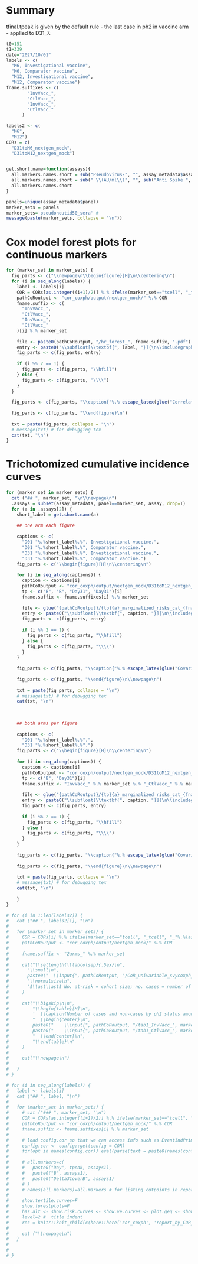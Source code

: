 # Summary

tfinal.tpeak is given by the default rule - the last case in ph2 in vaccine arm - applied to D31_7. 


```r
t0=151
t1=339
date="2027/10/01"
labels <- c(
  "M6, Investigational vaccine", 
  "M6, Comparator vaccine", 
  "M12, Investigational vaccine", 
  "M12, Comparator vaccine")
fname.suffixes <- c(
        "InvVacc_",
        "CtlVacc_",
        "InvVacc_",
        "CtlVacc_"
      )

labels2 <- c(
  "M6", 
  "M12")
CORs = c(
  "D31toM6_nextgen_mock", 
  "D31toM12_nextgen_mock")


get.short.name=function(assays){
  all.markers.names.short = sub("Pseudovirus-", "", assay_metadata$assay_label_short[match(assays,assay_metadata$assay)])
  all.markers.names.short = sub(" \\(AU/ml\\)", "", sub("Anti Spike ", "", all.markers.names.short))
  all.markers.names.short
}

panels=unique(assay_metadata$panel)
marker_sets = panels
marker_sets='pseudoneutid50_sera' #
message(paste(marker_sets, collapse = "\n"))
```


# Cox model forest plots for continuous markers

```r
for (marker_set in marker_sets) {
  fig_parts <- c("\\newpage\n\\begin{figure}[H]\n\\centering\n")
  for (i in seq_along(labels)) {
    label <- labels[i]
    COR = CORs[as.integer((i+1)/2)] %.% ifelse(marker_set=="tcell", "_tcell", "_"%.%last(strsplit(marker_set, "_")[[1]]))
    pathCoRoutput <- "cor_coxph/output/nextgen_mock/" %.% COR
    fname.suffix <- c(
      "InvVacc_",
      "CtlVacc_",
      "InvVacc_",
      "CtlVacc_"
    )[i] %.% marker_set
    
    file <- paste0(pathCoRoutput, "/hr_forest_", fname.suffix, ".pdf")
    entry <- paste0("\\subfloat[\\textbf{", label, "}]{\n\\includegraphics[width=0.45\\textwidth]{", file, "}}")
    fig_parts <- c(fig_parts, entry)
    
    if (i %% 2 == 1) {
      fig_parts <- c(fig_parts, "\\hfill")
    } else {
      fig_parts <- c(fig_parts, "\\\\")
    }
  }
  
  fig_parts <- c(fig_parts, "\\caption{"%.% escape_latex(glue("Correlate of risk analyses of {marker_set} markers for the {ifelse(marker_set=='tcell', 'ccIAS-PBMC', 'ccIAS')} analysis set. Covariate-adjusted hazard ratios (HRs) of COVID-19 (A, B: 7 to {t0} days post D31, C, D: 7 to {t1} days post D31) per 10-fold increase in the designated immune marker at D01, at D31, or for D31/D01 fold-change as indicated. Cases acquired a COVID-19 endpoint (A, B) 7 days post D31 through {t0} days post D31 or (C, D) 7 days post D31 through {t1} days post D31. (A, C) Investigational Vaccine arm; (B, D) Comparator Vaccine arm. Non-cases have no evidence of SARS-CoV-2 infection (i.e., never tested nucleic acid amplification/PCR positive) after D01 up to the date by which the last enrolled participant reached {t1} days post D31 ({date}).  HRs were estimated using inverse probability sampling weighted Cox regression models; 95% confidence intervals (CIs) and Wald-based p-values are shown. Analyses adjust for the randomization strata and baseline risk score via an inverse probability sampling weighted Cox model (cor_coxph module at CoVPN GitHub). FWER, family-wise error rate adjusted p-value. N, Nucleocapsid protein. D50, 50% inhibitory serum dilution neutralizing antibody titer. nAb, neutralizing antibody."))  %.% "}")
  
  fig_parts <- c(fig_parts, "\\end{figure}\n")
  
  txt = paste(fig_parts, collapse = "\n")
  # message(txt) # for debugging tex
  cat(txt, "\n")
}
```


# Trichotomized cumulative incidence curves

\newpage

```r
for (marker_set in marker_sets) {
  cat ("## ", marker_set, "\n\\newpage\n")
  .assays = subset(assay_metadata, panel==marker_set, assay, drop=T)
  for (a in .assays[2]) {
    short_label = get.short.name(a)
    
    ## one arm each figure
    
    captions <- c(
      "D01 "%.%short_label%.%", Investigational vaccine.", 
      "D01 "%.%short_label%.%", Comparator vaccine.", 
      "D31 "%.%short_label%.%", Investigational vaccine.", 
      "D31 "%.%short_label%.%", Comparator vaccine.")
    fig_parts <- c("\\begin{figure}[H]\n\\centering\n")
    
    for (i in seq_along(captions)) {
      caption <- captions[i]
      pathCoRoutput <- "cor_coxph/output/nextgen_mock/D31toM12_nextgen_mock"  %.% ifelse(marker_set=="tcell", "_tcell", "_"%.%last(strsplit(marker_set, "_")[[1]]))
      tp <- c("B", "B", "Day31", "Day31")[i]
      fname.suffix <- fname.suffixes[i] %.% marker_set
      
      file <- glue("{pathCoRoutput}/{tp}{a}_marginalized_risks_cat_{fname.suffix}.pdf")
      entry <- paste0("\\subfloat[\\textbf{", caption, "}]{\n\\includegraphics[width=0.45\\textwidth]{", file, "}}")
      fig_parts <- c(fig_parts, entry)
      
      if (i %% 2 == 1) {
        fig_parts <- c(fig_parts, "\\hfill")
      } else {
        fig_parts <- c(fig_parts, "\\\\")
      }
    }
    
    fig_parts <- c(fig_parts, "\\caption{"%.% escape_latex(glue("Covariate-adjusted cumulative incidence of COVID-19 by Low, Medium, High tertile of {short_label} for the {ifelse(marker_set=='tcell', 'ccIAS-PBMC', 'ccIAS')} analysis set. (A, B) By D01 marker tertile subgroups for the Investigational and Comparator Vaccine arms; (C, D) By D31 marker tertile subgroups for the Investigational and Comparator Vaccine arms. COVID-19 endpoints are counted between 7 and {t1} days post D31. Antibody marker cut-points defining each tertile (based on the Investigational Vaccine arm) are shown in the upper-left inset panel in each plot. The gray line in each plot is the overall cumulative incidence rate curve in the vaccine arm being compared, where the last point shown is the last event time in the comparison arm. The overall P-value is from a generalized Wald-test p-value of the null hypothesis that the hazard rate is constant across the Low, Medium, and High tertile groups. Analyses adjust for randomization strata and baseline risk score via an inverse probability sampling weighted Cox model (cor_coxph module at CoVPN GitHub). ID50, 50% inhibitory dilution neutralizing antibody titer. nAb, neutralizing antibody titer."))  %.% "}")
    
    fig_parts <- c(fig_parts, "\\end{figure}\n\\newpage\n")
    
    txt = paste(fig_parts, collapse = "\n")
    # message(txt) # for debugging tex
    cat(txt, "\n")
    
    
    
    ## both arms per figure
    
    captions <- c(
      "D01 "%.%short_label%.%".", 
      "D31 "%.%short_label%.%".")
    fig_parts <- c("\\begin{figure}[H]\n\\centering\n")
    
    for (i in seq_along(captions)) {
      caption <- captions[i]
      pathCoRoutput <- "cor_coxph/output/nextgen_mock/D31toM12_nextgen_mock"  %.% ifelse(marker_set=="tcell", "_tcell", "_"%.%last(strsplit(marker_set, "_")[[1]]))
      tp <- c("B", "Day31")[i]
      fname.suffix <- "InvVacc_" %.% marker_set %.% "_CtlVacc_" %.% marker_set
      
      file <- glue("{pathCoRoutput}/{tp}{a}_marginalized_risks_cat_{fname.suffix}.pdf")
      entry <- paste0("\\subfloat[\\textbf{", caption, "}]{\n\\includegraphics[width=0.45\\textwidth]{", file, "}}")
      fig_parts <- c(fig_parts, entry)
      
      if (i %% 2 == 1) {
        fig_parts <- c(fig_parts, "\\hfill")
      } else {
        fig_parts <- c(fig_parts, "\\\\")
      }
    }
    
    fig_parts <- c(fig_parts, "\\caption{"%.% escape_latex(glue("Covariate-adjusted cumulative incidence of COVID-19 by Low, Medium, High tertile of {short_label} for the {ifelse(marker_set=='tcell', 'ccIAS-PBMC', 'ccIAS')} analysis set. (A) By D01 marker tertile subgroups for the Investigational and Comparator Vaccine arms; (B) By D31 marker tertile subgroups for the Investigational and Comparator Vaccine arms. COVID-19 endpoints are counted between 7 and {t1} days post D31. Antibody marker cut-points defining each tertile (based on the Investigational Vaccine arm) are shown in the upper-left inset panel in each plot. Analyses adjust for randomization strata and baseline risk score via an inverse probability sampling weighted Cox model (cor_coxph module at CoVPN GitHub). ID50, 50% inhibitory dilution neutralizing antibody titer. nAb, neutralizing antibody titer."))  %.% "}")
    
    fig_parts <- c(fig_parts, "\\end{figure}\n\\newpage\n")
    
    txt = paste(fig_parts, collapse = "\n")
    # message(txt) # for debugging tex
    cat(txt, "\n")
    
    }
}
```



<!-- # Cox model tables for continuous markers -->

```r
# for (i in 1:len(labels2)) {
#   cat ("## ", labels2[i], "\n")
#   
#   for (marker_set in marker_sets) {
#     COR = CORs[i] %.% ifelse(marker_set=="tcell", "_tcell", "_"%.%last(strsplit(marker_set, "_")[[1]]))
#     pathCoRoutput <- "cor_coxph/output/nextgen_mock/" %.% COR
#     
#     fname.suffix <- "2arms_" %.% marker_set
#     
#     cat("\\setlength{\\tabcolsep}{.5ex}\n",
#       "\\small\n",
#       paste0("  \\input{", pathCoRoutput, "/CoR_univariable_svycoxph_pretty_", fname.suffix, "}\n"),
#       "\\normalsize\n",
#       "$\\ast\\ast$ No. at-risk = cohort size; no. cases = number of cases within this cohort. Both are ph1 numbers.\n"
#     )
#     
#     cat("\\bigskip\n\n",
#         "\\begin{table}[H]\n",
#         '  \\caption{Number of cases and non-cases by ph2 status among the Investigational (left) and Comparator (right) vaccine recipients in the PPI Set that are eligible for sampling for inclusion in immune correlates analyses. ph2 = 1 indicates membership in the appropriat ccIAS participant sets included in the correlates analyses.}\n',
#         "  \\begin{center}\n",
#         paste0("    \\input{", pathCoRoutput, "/tab1_InvVacc_", marker_set, "}"),
#         paste0("    \\input{", pathCoRoutput, "/tab1_CtlVacc_", marker_set, "}\\\\\n"),
#         "  \\end{center}\n",
#         "\\end{table}\n"
#     )
#     
#     cat("\\newpage\n")
# 
#   }
# }
```


<!-- # Cox model tables for trichotomized markers -->

```r

# for (i in seq_along(labels)) {
#   label <- labels[i]
#   cat ("## ", label, "\n")
# 
#   for (marker_set in marker_sets) {
#     # cat ("### ", marker_set, "\n")
#     COR = CORs[as.integer((i+1)/2)] %.% ifelse(marker_set=="tcell", "_tcell", "_"%.%last(strsplit(marker_set, "_")[[1]]))
#     pathCoRoutput <- "cor_coxph/output/nextgen_mock/" %.% COR
#     fname.suffix <- fname.suffixes[i] %.% marker_set
# 
#     # load config.cor so that we can access info such as EventIndPrimary
#     config.cor <- config::get(config = COR)
#     for(opt in names(config.cor)) eval(parse(text = paste0(names(config.cor[opt])," <- config.cor[[opt]]")))
#   
#     # all.markers=c(
#     #   paste0("Day", tpeak, assays1),
#     #   paste0("B", assays1),
#     #   paste0("Delta31overB", assays1)
#     # )
#     # names(all.markers)=all.markers # for listing cutpoints in report_by_COR.Rmd and for listing assays in report_by_COR_tertilecurves.Rmd
#   
#     show.tertile.curves=F
#     show.forestplots=F
#     has.alt <- show.risk.curves <- show.ve.curves <- plot.geq <- show.q <- F
#     level=2 #  title indent
#     res = knitr::knit_child(c(here::here('cor_coxph', 'report_by_COR_tri.Rmd')), quiet = TRUE); cat(res, sep = '\n')
#   
#     cat ("\\newpage\n")
#   }
# 
# 
# }


```
